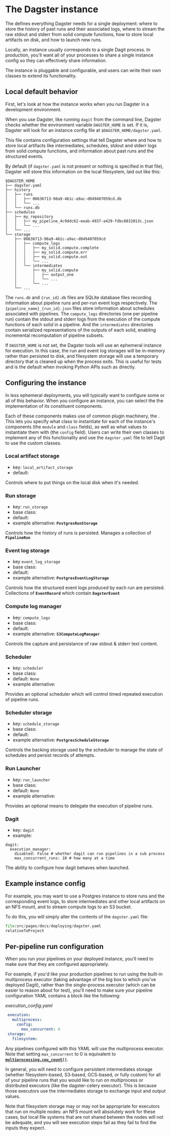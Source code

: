 
<DynamicMetaTags
  title="The Dagster instance | Dagster"
  description="Dagster is a system for building modern data applications."
/>

# The Dagster instance

The <PyObject module="dagster.core.instance" object="DagsterInstance" displayText="DagsterInstance" /> defines
everything Dagster needs for a single deployment:
where to store the history of past runs and their associated logs, where
to stream the raw stdout and stderr from solid compute functions, how to
store local artifacts on disk, and how to launch new runs.

Locally, an instance usually corresponds to a single Dagit process. In
production, you'll want all of your processes to share a single
instance config so they can effectively share information.

The instance is pluggable and configurable, and users can write their
own classes to extend its functionality.

## Local default behavior

First, let's look at how the instance works when you run Dagster in a
development environment.

When you use Dagster, like running `dagit` from the command line,
Dagster checks whether the environment variable `DAGSTER_HOME` is set.
If it is, Dagster will look for an instance config file at
`$DAGSTER_HOME/dagster.yaml`.

This file contains configuration settings that tell Dagster where and
how to store local artifacts like intermediates, schedules, stdout and
stderr logs from solid compute functions, and information about past
runs and the structured events.

By default (if `dagster.yaml` is not present or nothing is specified in
that file), Dagster will store this information on the local filesystem,
laid out like this:

```tree
$DAGSTER_HOME
├── dagster.yaml
├── history
│   ├── runs
│   │   ├── 00636713-98a9-461c-a9ac-d049407059cd.db
│   │   └── ...
│   └── runs.db
├── schedules
│   ├── my_repository
│   │   ├── my_pipeline_4c9ddc62-eeab-4937-a429-fdbc8832013c.json
│   │   └── ...
│   └── ...
└── storage
    ├── 00636713-98a9-461c-a9ac-d049407059cd
    │   ├── compute_logs
    │   │   ├── my_solid.compute.complete
    │   │   ├── my_solid.compute.err
    │   │   ├── my_solid.compute.out
    │   │   └── ...
    │   └── intermediates
    │       ├── my_solid.compute
    │       │   ├── output_one
    │       │   └── ...
    │       └── ...
    └── ...
```

The `runs.db` and `{run_id}.db` files are SQLite database files
recording information about pipeline runs and per-run event logs
respectively. The `{pipeline_name}_{run_id}.json` files store
information about schedules associated with pipelines. The
`compute_logs` directories (one per pipeline run) contain the stdout and
stderr logs from the execution of the compute functions of each solid in
a pipeline. And the `intermediates` directories contain serialized
representations of the outputs of each solid, enabling incremental
recomputation of pipeline subsets.

If `DAGSTER_HOME` is not set, the Dagster tools will use an ephemeral
instance for execution. In this case, the run and event log storages
will be in-memory rather than persisted to disk, and filesystem storage
will use a temporary directory that is cleaned up when the process
exits. This is useful for tests and is the default when invoking Python
APIs such as <PyObject module="dagster" object="execute_pipeline" displayText="execute_pipeline" /> directly.

## Configuring the instance

In less ephemeral deployments, you will typically want to configure some
or all of this behavior. When you configure an instance, you can select
the the implementation of its constituent components.

Each of these components makes use of common plugin machinery, the <PyObject module="dagster.serdes" object="ConfigurableClass" displayText="ConfigurableClass" />.
This lets you specify what class to instantiate for each
of the instance's components (the `module` and `class` fields), as well
as what values to instantiate them with (the `config` field). Users can
write their own classes to implement any of this functionality and use
the `dagster.yaml` file to tell Dagit to use the custom classes.

### Local artifact storage

- key: `local_artifact_storage`
- default: <PyObject module="dagster.core.storage.root" object="LocalArtifactStorage" />

Controls where to put things on the local disk when it's needed.

### Run storage

- key: `run_storage`
- base class: <PyObject module="dagster.core.storage.runs" object="RunStorage" />
- default: <PyObject module="dagster.core.storage.runs" object="SqliteRunStorage" />
- example alternative: **`PostgresRunStorage`**

Controls how the history of runs is persisted. Manages a collection of **`PipelineRun`**

### Event log storage

- key `event_log_storage`
- base class: <PyObject module="dagster.core.storage.event_log" object="EventLogStorage" />
- default: <PyObject module="dagster.core.storage.event_log" object="SqliteEventLogStorage" />
- example alternative: **`PostgresEventLogStorage`**

Controls how the structured event logs produced by each run are
persisted. Collections of **`EventRecord`** which contain **`DagsterEvent`**

### Compute log manager

- key: `compute_logs`
- base class: <PyObject module="dagster.core.storage.compute_log_manager" object="ComputeLogManager" />
- default: <PyObject module="dagster.core.storage.local_compute_log_manager" object="LocalComputeLogManager" />
- example alternative: **`S3ComputeLogManager`**

Controls the capture and persistance of raw stdout & stderr text
content.

### Scheduler

- key: `scheduler`
- base class: <PyObject module="dagster.core.scheduler" object="Scheduler" />
- default: `None`
- example alternative: <PyObject module="dagster_cron.cron_scheduler" object="SystemCronScheduler" />

Provides an optional scheduler which will control timed repeated
execution of pipeline runs.

### Scheduler storage

- key: `schedule_storage`
- base class: <PyObject module="dagster.core.storage.schedules" object="ScheduleStorage"/>
- default: <PyObject module="dagster.core.storage.schedules" object="SqliteScheduleStorage"/>
- example alternative: **`PostgresScheduleStorage`**

Controls the backing storage used by the scheduler to manage the state
of schedules and persist records of attempts.

### Run Launcher

- key: `run_launcher`
- base class: <PyObject module="dagster.core.launcher" object="RunLauncher" />
- default: `None`
- example alternative: <PyObject module="dagster_graphql.launcher" object="RemoteDagitRunLauncher" />

Provides an optional means to delegate the execution of pipeline runs.

### Dagit

- key: `dagit`
- example:

```{.yaml}
dagit:
  execution_manager:
    disabled: False # whether dagit can run pipelines in a sub process
    max_concurrent_runs: 10 # how many at a time
```

The ability to configure how dagit behaves when launched.

## Example instance config

For example, you may want to use a Postgres instance to store runs and
the corresponding event logs, to store intermediates and other local
artifacts on an NFS mount, and to stream compute logs to an S3 bucket.

To do this, you will simply alter the contents of the `dagster.yaml`
file:

```python literalinclude caption=dagster.yaml
file:src/pages/docs/deploying/dagster.yaml
relativeToProject
```

## Per-pipeline run configuration

When you run your pipelines on your deployed instance, you'll need to
make sure that they are configured appropriately.

For example, if you'd like your production pipelines to run using the
built-in multiprocess executor (taking advantage of the big box to which
you've deployed Dagit), rather than the single-process executor (which
can be easier to reason about for test), you'll need to make sure your
pipeline configuration YAML contains a block like the following:

_execution_config.yaml_

```YAML
 execution:
   multiprocess:
     config:
       max_concurrent: 4
 storage:
   filesystem:
```

Any pipelines configured with this YAML will use the multiprocess
executor. Note that setting `max_concurrent` to 0 is equivalent to
[**`multiprocessing.cpu_count()`**](https://docs.python.org/3/library/multiprocessing.html#multiprocessing.cpu_count).

In general, you will need to configure persistent intermediates storage
(whether filesystem-based, S3-based, GCS-based, or fully custom) for all
of your pipeline runs that you would like to run on multiprocess or
distributed executors (like the dagster-celery executor). This is
because those executors use the intermediates storage to exchange input
and output values.

Note that filesystem storage may or may not be appropriate for executors
that run on multiple nodes: an NFS mount will absolutely work for these
cases, but local file systems that are not shared between the nodes will
not be adequate, and you will see execution steps fail as they fail to
find the inputs they expect.
